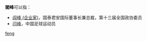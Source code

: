 '''閻峰'''可以指：
* [[阎峰_(企业家)|阎峰 (企业家)]]，国泰君安国际董事长兼总裁，第十三届全国政协委员
* [[闫峰|闫峰]]，中国足球运动员

{{disambig}}

[[Category:二字阎姓人名消歧义|feng]]